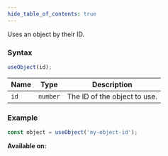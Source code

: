 ```yaml
---
hide_table_of_contents: true
---
```



Uses an object by their ID.

### Syntax

```js
useObject(id);
```

| Name | Type     | Description                  |
| ---- | -------- | ---------------------------- |
| `id` | `number` | The ID of the object to use. |

### Example

```js
const object = useObject('my-object-id');
```

**Available on:** <ClientTag /> <ServerTag />
